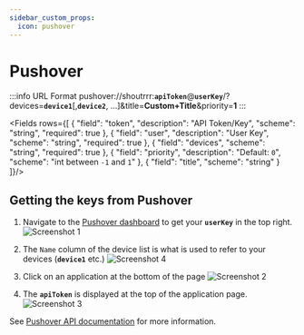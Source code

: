 ```yaml
---
sidebar_custom_props:
  icon: pushover
---
```



# Pushover

:::info URL Format
    pushover://shoutrrr:__`apiToken`__@__`userKey`__/?devices=__`device1`__[,__`device2`__, ...]&title=**Custom+Title**&priority=**1**
:::


<Fields rows={[
  {
    "field": "token",
    "description": "API Token/Key",
    "scheme": "string",
    "required": true
  },
  {
    "field": "user",
    "description": "User Key",
    "scheme": "string",
    "required": true
  },
  {
    "field": "devices",
    "scheme": "string",
        "required": true
  },
  {
    "field": "priority",
    "description": "Default: `0`",
    "scheme": "int between `-1` and `1`"
  },
  {
    "field": "title",
    "scheme": "string"
  }
]}/>

## Getting the keys from Pushover

1. Navigate to the [Pushover dashboard](https://pushover.net/) to get your __`userKey`__ in the top right.
![Screenshot 1](pushover/po-1.png)

2. The `Name` column of the device list is what is used to refer to your devices (__`device1`__ etc.)
![Screenshot 4](pushover/po-4.png)

3. Click on an application at the bottom of the page
![Screenshot 2](pushover/po-2.png)

4. The __`apiToken`__ is displayed at the top of the application page.
![Screenshot 3](pushover/po-3.png)


See [Pushover API documentation](https://pushover.net/api#messages) for more information.
